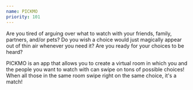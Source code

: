 ```yaml
---
name: PICKMO
priority: 101
---
```


Are you tired of arguing over what to watch with your friends, family, partners, and/or pets? Do you wish a choice would just magically appear out of thin air whenever you need it? Are you ready for your choices to be heard?

PICKMO is an app that allows you to create a virtual room in which you and the people you want to watch with can swipe on tons of possible choices! When all those in the same room swipe right on the same choice, it's a match!

<ExternalLink text="Website" href="https://pickmo.app" icon="link" />
